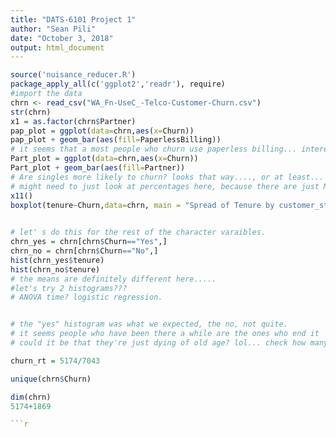 ```yaml
---
title: "DATS-6101 Project 1"
author: "Sean Pili"
date: "October 3, 2018"
output: html_document
---
```

```r
source('nuisance_reducer.R')
package_apply_all(c('ggplot2','readr'), require)
#import the data 
chrn <- read_csv("WA_Fn-UseC_-Telco-Customer-Churn.csv")
str(chrn)
x1 = as.factor(chrn$Partner)
pap_plot = ggplot(data=chrn,aes(x=Churn))
pap_plot + geom_bar(aes(fill=PaperlessBilling))
# it seems that a most people who churn use paperless billing... interesting.. 
Part_plot = ggplot(data=chrn,aes(x=Churn))
Part_plot + geom_bar(aes(fill=Partner))
# Are singles more likely to churn? looks that way...., or at least... most ppl with partners DIDN'T churn
# might need to just look at percentages here, because there are just MORE PEOPLe WHO didn't churn.... so it's more of a p(churn|factor)
x11()
boxplot(tenure~Churn,data=chrn, main = "Spread of Tenure by customer_status",ylab="#Tenure with company in Months")

 
# let' s do this for the rest of the character varaibles. 
chrn_yes = chrn[chrn$Churn=="Yes",]
chrn_no = chrn[chrn$Churn=="No",]
hist(chrn_yes$tenure)
hist(chrn_no$tenure)
# the means are definitely different here..... 
#let's try 2 histograms??? 
# ANOVA time? logistic regression. 


# the "yes" histogram was what we expected, the no, not quite. 
# it seems people who have been there a while are the ones who end it 
# could it be that they're just dying of old age? lol... check how many are senior citizens... 

churn_rt = 5174/7043

unique(chrn$Churn)

dim(chrn)
5174+1869

```r

```

```r

```

